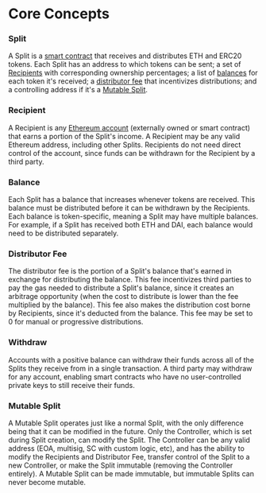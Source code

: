 # Core Concepts

### Split

A Split is a
[smart contract](https://ethereum.org/en/developers/docs/smart-contracts/) that
receives and distributes ETH and ERC20 tokens. Each Split has an address to
which tokens can be sent; a set of [Recipients](/core-concepts#recipient) with
corresponding ownership percentages; a list of
[balances](/core-concepts#balance) for each token it's received; a
[distributor fee](/core-concepts#distributor-fee) that incentivizes
distributions; and a controlling address if it's a
[Mutable Split](/core-concepts#mutable-split).

### Recipient

A Recipient is any
[Ethereum account](https://ethereum.org/en/developers/docs/accounts/#types-of-account)
(externally owned or smart contract) that earns a portion of the Split's income.
A Recipient may be any valid Ethereum address, including other Splits.
Recipients do not need direct control of the account, since funds can be
withdrawn for the Recipient by a third party.

### Balance

Each Split has a balance that increases whenever tokens are received. This
balance must be distributed before it can be withdrawn by the Recipients. Each
balance is token-specific, meaning a Split may have multiple balances. For
example, if a Split has received both ETH and DAI, each balance would need to be
distributed separately.

### Distributor Fee

The distributor fee is the portion of a Split's balance that's earned in exchange
for distributing the balance. This fee incentivizes third parties to pay the gas
needed to distribute a Split's balance, since it creates an arbitrage
opportunity (when the cost to distribute is lower than the fee multiplied by the
balance). This fee also makes the distribution cost borne by Recipients, since
it's deducted from the balance. This fee may be set to 0 for manual or
progressive distributions.

### Withdraw

Accounts with a positive balance can withdraw their funds across all of the
Splits they receive from in a single transaction. A third party may withdraw for
any account, enabling smart contracts who have no user-controlled private keys
to still receive their funds.

### Mutable Split

A Mutable Split operates just like a normal Split, with the only difference
being that it can be modified in the future. Only the Controller, which is set
during Split creation, can modify the Split. The Controller can be any valid
address (EOA, multisig, SC with custom logic, etc), and has the ability to
modify the Recipients and Distributor Fee, transfer control of the Split to a
new Controller, or make the Split immutable (removing the Controller entirely).
A Mutable Split can be made immutable, but immutable Splits can never become
mutable.
